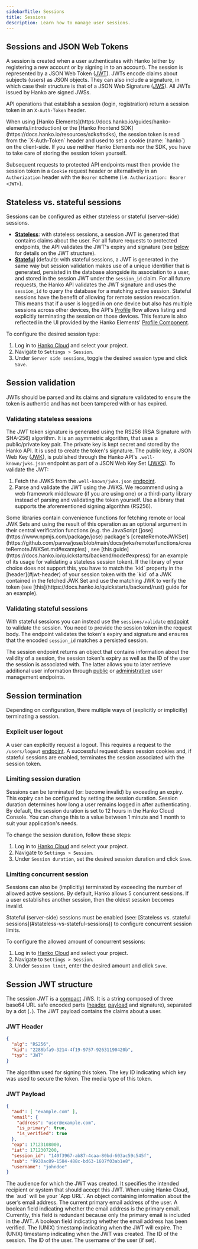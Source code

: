 ```yaml
---
sidebarTitle: Sessions
title: Sessions
description: Learn how to manage user sessions.
---
```


## Sessions and JSON Web Tokens

A session is created when a user authenticates with Hanko (either by registering a new account or by signing in to
an account). The session is represented by a JSON Web Token ([JWT](https://datatracker.ietf.org/doc/html/rfc7519)).
JWTs encode claims about subjects (users) as JSON objects. They can also include a signature, in which case their
structure is that of a JSON Web Signature ([JWS](https://datatracker.ietf.org/doc/html/rfc7515)). All JWTs issued by
Hanko are signed JWSs.

API operations that establish a session (login, registration) return a session token in an `X-Auth-Token`
header.

<Note>
    When using [Hanko Elements](https://docs.hanko.io/guides/hanko-elements/introduction) or
    the [Hanko Frontend SDK](https://docs.hanko.io/resources/sdks#sdks), the session token is read from the
    `X-Auth-Token` header and used to set a cookie (name: `hanko`) on the client-side. If you use neither Hanko
    Elements nor the SDK, you have to take care of storing the session token yourself.
</Note>

Subsequent requests to protected API endpoints must then provide the session token in a `Cookie` request header
or alternatively in an `Authorization` header with the `Bearer` scheme (i.e. `Authorization: Bearer <JWT>`).

## Stateless vs. stateful sessions

Sessions can be configured as either stateless or stateful (server-side) sessions.

- <u>**Stateless**</u>: with stateless sessions, a session JWT is generated that contains claims about the user. For
all future requests to protected endpoints, the API validates the JWT's expiry and signature  (see
[below](#session-jwt-structure) for details on the JWT structure).
- <u>**Stateful**</u> (default): with stateful sessions, a JWT is generated in the same way but session validation
makes use of a unique identifier that is generated, persisted in the database
alongside its association to a user, and stored in the session JWT under the `session_id` claim. For all future requests,
the Hanko API validates the JWT signature and uses the `session_id` to query the database for a matching active session.
Stateful sessions have the benefit of allowing for remote session revocation. This means that if a user is logged in
on one device but also has multiple sessions across other devices, the API's
[Profile](https://docs.hanko.io/api-reference/flow/profile) flow allows listing and explicitly terminating the session
on those devices. This feature is also reflected in the UI provided by the Hanko
Elements' [Profile Component](https://docs.hanko.io/guides/hanko-elements/profile-component).

To configure the desired session type:

1. Log in to [Hanko Cloud](https://cloud.hanko.io) and select your project.
2. Navigate to `Settings > Session`.
3. Under `Server side sessions`, toggle the desired session type and click `Save`.

## Session validation

JWTs should be parsed and its claims and signature validated to ensure the token is authentic and has not been tampered
with or has expired.

### Validating stateless sessions

The JWT token signature is generated using the RS256 (RSA Signature with SHA-256) algorithm. It is an asymmetric
algorithm, that uses a public/private key pair. The private key is kept secret and stored by the Hanko API. It is
used to create the token's signature.
The public key, a JSON Web Key ([JWK](https://datatracker.ietf.org/doc/html/rfc7517)), is published through the Hanko
API's `.well-known/jwks.json` endpoint as part of a JSON Web Key Set
([JWKS](https://datatracker.ietf.org/doc/html/rfc7517#section-5)). To validate the JWT:

1. Fetch the JWKS from the`.well-known/jwks.json`
[endpoint](https://docs.hanko.io/api-reference/public/well-known/get-json-web-key-set).
2. Parse and validate the JWT using the JWKS. We recommend using a web framework middleware (if you are using one) or
a third-party library instead of parsing and validating the token yourself. Use a library that supports the
aforementioned signing algorithm (RS256).

<Accordion title="Third-party library JWK set support">
    Some libraries contain convenience functions for fetching remote or local JWK Sets and using the result of this
    operation as an optional argument in their central verification functions
    (e.g. the JavaScript [jose](https://www.npmjs.com/package/jose) package's
    [createRemoteJWKSet](https://github.com/panva/jose/blob/main/docs/jwks/remote/functions/createRemoteJWKSet.md#examples)
    , see [this guide](https://docs.hanko.io/quickstarts/backend/node#express) for an example of its
    usage for validating a stateless session token). If the library of your choice does not support this, you have to match
    the `kid` property in the [header](#jwt-header) of your session token with the `kid` of a JWK contained in the fetched JWK Set and use the matching
    JWK to verify the token (see [this](https://docs.hanko.io/quickstarts/backend/rust) guide for an example).
</Accordion>

### Validating stateful sessions

With stateful sessions you can instead use the `sessions/validate`
[endpoint](https://docs.hanko.io/api-reference/public/session-management/validate-a-session-1)
to validate the session. You need to provide the session token in the request body. The endpoint validates the token's
expiry and signature and ensures that the encoded `session_id` matches a persisted session.

The session endpoint returns an object that contains information about the validity of a session, the
session token's expiry as well as the ID of the user the session is associated with. The latter allows you to later retrieve
additional user information through [public](https://docs.hanko.io/api-reference/public/user-management/get-a-user-by-id)
or [administrative](https://docs.hanko.io/api-reference/admin/user-management/get-a-user-by-id) user management
endpoints.

## Session termination

Depending on configuration, there multiple ways of (explicitly or implicitly) terminating a session.

### Explicit user logout

A user can explicitly request a logout. This requires a request to the `/users/logout`
[endpoint](https://docs.hanko.io/api-reference/public/user-management/log-out-the-current-user).
A successful request clears session cookies and, if stateful sessions are enabled, terminates the session associated
with the session token.

### Limiting session duration

Sessions can be terminated (or: become invalid) by exceeding an expiry. This expiry can be configured by setting the
session duration. Session duration determines how long a user remains logged in after authenticating.
By default, the session duration is set to 12 hours in the Hanko Cloud Console.
You can change this to a value between 1 minute and 1 month to suit your application's needs.

To change the session duration, follow these steps:

1. Log in to [Hanko Cloud](https://cloud.hanko.io) and select your project.
2. Navigate to `Settings > Session`.
3. Under `Session duration`, set the desired session duration and click `Save`.

### Limiting concurrent session

Sessions can also be (implicitly) terminated by exceeding the number of allowed active sessions. By default,
Hanko allows 5 concurrent sessions. If a user establishes another session, then the oldest session becomes
invalid.

<Note>
    Stateful (server-side) sessions must be enabled (see:
    [Stateless vs. stateful sessions](#stateless-vs-stateful-sessions)) to configure concurrent session limits.
</Note>

To configure the allowed amount of concurrent sessions:

1. Log in to [Hanko Cloud](https://cloud.hanko.io) and select your project.
2. Navigate to `Settings > Session`.
3. Under `Session limit`, enter the desired amount and click `Save`.


## Session JWT structure

The session JWT is a [compact](https://datatracker.ietf.org/doc/html/rfc7515#section-3.1) JWS. It is a string composed
of three base64 URL safe encoded parts ([header](#jwt-header), [payload](#jwt-payload) and signature), separated by a
dot (`.`). The JWT payload contains the claims about a user.

### JWT Header

```json
{
  "alg": "RS256",
  "kid": "2288bfa9-3214-4f19-9757-92631190420b",
  "typ": "JWT"
}
```

<ResponseField name="alg" type="string">
    The algorithm used for signing this token.
</ResponseField>

<ResponseField name="kid" type="string">
    The key ID indicating which key was used to secure the token.
</ResponseField>

<ResponseField name="typ" type="string">
    The media type of this token.
</ResponseField>


### JWT Payload

```json
{
  "aud": [ "example.com" ],
  "email": {
    "address": "user@example.com",
    "is_primary": true,
    "is_verified": true
  },
  "exp": 17123108000,
  "iat": 1712307200,
  "session_id": "140f3967-ab87-4caa-80bd-603ac59c545f",
  "sub": "9930ac89-1584-488c-bd63-1607f03ab1e8",
  "username": "johndoe"
}
```

<ResponseField name="aud" type="string[]">
    The audience for which the JWT was created. It specifies the intended recipient or system that should accept this
    JWT. When using Hanko Cloud, the `aud` will be your `App URL`.
</ResponseField>

<ResponseField name="email" type="object">
    An object containing information about the user’s email address.
    <Expandable title="properties">
        <ResponseField name="address" type="string">
            The current primary email address of the user.
        </ResponseField>
        <ResponseField name="is_primary" type="boolean">
            A boolean field indicating whether the email address is the primary email. Currently, this field is
            redundant because only the primary email is included in the JWT.
        </ResponseField>
        <ResponseField name="is_verified" type="boolean">
            A boolean field indicating whether the email address has been verified.
        </ResponseField>
    </Expandable>
</ResponseField>

<ResponseField name="exp" type="integer">
    The (UNIX) timestamp indicating when the JWT will expire.
</ResponseField>

<ResponseField name="iat" type="integer">
    The (UNIX) timestamp indicating when the JWT was created.
</ResponseField>

<ResponseField name="session_id" type="string">
    The ID of the session.
</ResponseField>

<ResponseField name="sub" type="integer">
    The ID of the user.
</ResponseField>

<ResponseField name="username" type="string">
    The username of the user (if set).
</ResponseField>

